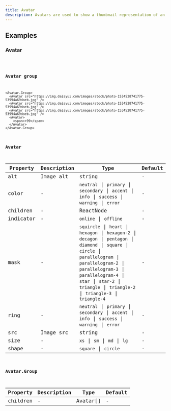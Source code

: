 ```yaml
---
title: Avatar
description: Avatars are used to show a thumbnail representation of an individual or business in the interface.
---
```


## Examples

### Avatar

<code src="./demo/basic.tsx" />

### Avatar group

```tsx live
<Avatar.Group>
  <Avatar src="https://img.daisyui.com/images/stock/photo-1534528741775-53994a69daeb.jpg" />
  <Avatar src="https://img.daisyui.com/images/stock/photo-1534528741775-53994a69daeb.jpg" />
  <Avatar src="https://img.daisyui.com/images/stock/photo-1534528741775-53994a69daeb.jpg" />
  <Avatar>
    <span>+99</span>
  </Avatar>
</Avatar.Group>
```

### Avatar

| Property | Description | Type | Default |
| --- | --- | --- | --- |
| alt | Image alt | string | - |
| color | - | `neutral` \| `primary` \| `secondary` \| `accent` \| `info` \| `success` \| `warning` \| `error` | - |
| children | - | ReactNode | - |
| indicator | - | `online` \| `offline` | - |
| mask | - | `squircle` \| `heart` \| `hexagon` \| `hexagon-2` \| `decagon` \| `pentagon` \| `diamond` \| `square` \| `circle` \| `parallelogram` \| `parallelogram-2` \| `parallelogram-3` \| `parallelogram-4` \| `star` \| `star-2` \| `triangle` \| `triangle-2` \| `triangle-3` \| `triangle-4` | - |
| ring | - | `neutral` \| `primary` \| `secondary` \| `accent` \| `info` \| `success` \| `warning` \| `error` | - |
| src | Image src | string | - |
| size | - | `xs` \| `sm` \| `md` \| `lg` | - |
| shape | - | `square` \| `circle` | - |

### Avatar.Group

| Property | Description | Type     | Default |
| -------- | ----------- | -------- | ------- |
| children | -           | Avatar[] | -       |
